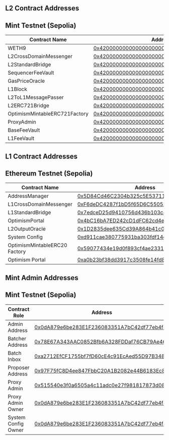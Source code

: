 ## L2 Contract Addresses

## Mint Testnet (Sepolia)

| Contract Name                 | Address                                                                                                                                |
| ----------------------------- | -------------------------------------------------------------------------------------------------------------------------------------- |
| WETH9                         | [0x4200000000000000000000000000000000000006](https://testnet-explorer.mintchain.io/address/0x4200000000000000000000000000000000000006) |
| L2CrossDomainMessenger        | [0x4200000000000000000000000000000000000007](https://testnet-explorer.mintchain.io/address/0x4200000000000000000000000000000000000007) |
| L2StandardBridge              | [0x4200000000000000000000000000000000000010](https://testnet-explorer.mintchain.io/address/0x4200000000000000000000000000000000000010) |
| SequencerFeeVault             | [0x4200000000000000000000000000000000000011](https://testnet-explorer.mintchain.io/address/0x4200000000000000000000000000000000000011) |
| GasPriceOracle                | [0x420000000000000000000000000000000000000F](https://testnet-explorer.mintchain.io/address/0x420000000000000000000000000000000000000F) |
| L1Block                       | [0x4200000000000000000000000000000000000015](https://testnet-explorer.mintchain.io/address/0x4200000000000000000000000000000000000015) |
| L2ToL1MessagePasser           | [0x4200000000000000000000000000000000000016](https://testnet-explorer.mintchain.io/address/0x4200000000000000000000000000000000000016) |
| L2ERC721Bridge                | [0x4200000000000000000000000000000000000014](https://testnet-explorer.mintchain.io/address/0x4200000000000000000000000000000000000014) |
| OptimismMintableERC721Factory | [0x4200000000000000000000000000000000000017](https://testnet-explorer.mintchain.io/address/0x4200000000000000000000000000000000000017) |
| ProxyAdmin                    | [0x4200000000000000000000000000000000000018](https://testnet-explorer.mintchain.io/address/0x4200000000000000000000000000000000018)    |
| BaseFeeVault                  | [0x4200000000000000000000000000000000000019](https://testnet-explorer.mintchain.io/address/0x4200000000000000000000000000000000000019) |
| L1FeeVault                    | [0x420000000000000000000000000000000000001a](https://testnet-explorer.mintchain.io/address/0x420000000000000000000000000000000000001a) |

## L1 Contract Addresses

## Ethereum Testnet (Sepolia)

| Contract Name                 | Address                                                                                                                       |
| ----------------------------- | ----------------------------------------------------------------------------------------------------------------------------- |
| AddressManager                | [0x5D84Cd46C2304b325c5E53711B9997054f2f6A8B](https://sepolia.etherscan.io/address/0x5D84Cd46C2304b325c5E53711B9997054f2f6A8B) |
| L1CrossDomainMessenger        | [0xF6deDC4287f1bD5f65D6C55053D9BbC0E4357d44](https://sepolia.etherscan.io/address/0xF6deDC4287f1bD5f65D6C55053D9BbC0E4357d44) |
| L1StandardBridge              | [0x7edceD25d9410756d436b103c4B896c3D636Ea2c](https://sepolia.etherscan.io/address/0x7edceD25d9410756d436b103c4B896c3D636Ea2c) |
| OptimismPortal                | [0x4bC16bA7ED242cD1dFC62cd4eeAe3687396e0FDA](https://sepolia.etherscan.io/address/0x4bC16bA7ED242cD1dFC62cd4eeAe3687396e0FDA) |
| L2OutputOracle                | [0x1D2835dee635Cd39A864b41c0D7613A48dAD7f4b](https://sepolia.etherscan.io/address/0x1D2835dee635Cd39A864b41c0D7613A48dAD7f4b) |
| System Config                 | [0xd911cae380775931ba303fdf14e19ffd27c25b4c](https://sepolia.etherscan.io/address/0xd911cae380775931ba303fdf14e19ffd27c25b4c) |
| OptimismMintableERC20 Factory | [0x59077434e19d0f893cf4ae233182eea5c9380e56](https://sepolia.etherscan.io/address/0x59077434e19d0f893cf4ae233182eea5c9380e56) |
| Optimism Portal               | [0xa0b23bf38dd3917c3508fe14fd83bc4f42f9d8d6](https://sepolia.etherscan.io/address/0xa0b23bf38dd3917c3508fe14fd83bc4f42f9d8d6) |

## Mint Admin Addresses

## Mint Testnet (Sepolia)

| Contract Role       | Address                                                                                                                       |
| ------------------- | ----------------------------------------------------------------------------------------------------------------------------- |
| Admin Address       | [0x0dA879e6be283E1F236083351A7bC42df77eb4f4](https://sepolia.etherscan.io/address/0x0dA879e6be283E1F236083351A7bC42df77eb4f4) |
| Batcher Address     | [0x78E67A343AAC0852Bfb6A328FDDaf76CB79Ae464](https://sepolia.etherscan.io/address/0x78E67A343AAC0852Bfb6A328FDDaf76CB79Ae464) |
| Batch Inbox         | [0xa2712EfCF1755bf7fD60cE4c91EcAed55D97B348](https://sepolia.etherscan.io/address/0xa2712EfCF1755bf7fD60cE4c91EcAed55D97B348) |
| Proposer Address    | [0x97F75fC8D4ee847FbbC20A1B2082e44B6183Ec80](https://sepolia.etherscan.io/address/0x97F75fC8D4ee847FbbC20A1B2082e44B6183Ec80) |
| Proxy Admin         | [0x515540e3f0a6505a4c11adc0e27f981817873d08](https://sepolia.etherscan.io/address/0x515540e3f0a6505a4c11adc0e27f981817873d08) |
| Proxy Admin Owner   | [0x0dA879e6be283E1F236083351A7bC42df77eb4f4](https://sepolia.etherscan.io/address/0x0dA879e6be283E1F236083351A7bC42df77eb4f4) |
| System Config Owner | [0x0dA879e6be283E1F236083351A7bC42df77eb4f4](https://sepolia.etherscan.io/address/0x0dA879e6be283E1F236083351A7bC42df77eb4f4) |
